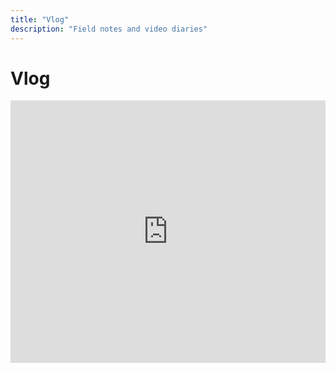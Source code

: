```yaml
---
title: "Vlog"
description: "Field notes and video diaries"
---
```


# Vlog

<iframe
  width="100%" height="420"
  src="https://www.youtube.com/embed/videoseries?list=YOUR_PLAYLIST_ID"
  title="EvOCRO Vlog" frameborder="0"
  allow="accelerometer; autoplay; clipboard-write; encrypted-media; gyroscope; picture-in-picture; web-share"
  allowfullscreen
></iframe>
